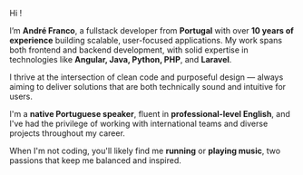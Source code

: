Hi !

I’m <strong>André Franco</strong>, a fullstack developer from <strong>Portugal</strong> with over
<strong>10 years of experience</strong> building scalable, user-focused applications.
My work spans both frontend and backend development, with solid expertise in technologies like
<strong>Angular, Java, Python, PHP</strong>, and <strong>Laravel</strong>.

I thrive at the intersection of clean code and purposeful design — always aiming to deliver solutions
that are both technically sound and intuitive for users.

I'm a <strong>native Portuguese speaker</strong>, fluent in <strong>professional-level English</strong>,
and I've had the privilege of working with international teams and diverse projects throughout my career.

When I'm not coding, you'll likely find me <strong>running</strong> or <strong>playing music</strong>,
two passions that keep me balanced and inspired.
